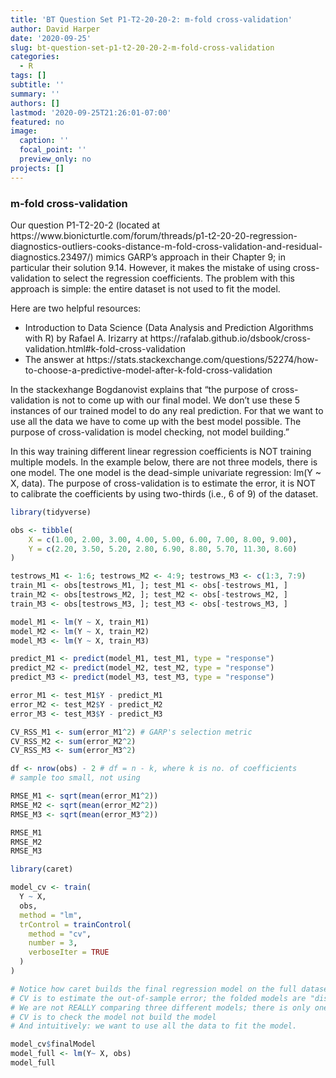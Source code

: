 ```yaml
---
title: 'BT Question Set P1-T2-20-20-2: m-fold cross-validation'
author: David Harper
date: '2020-09-25'
slug: bt-question-set-p1-t2-20-20-2-m-fold-cross-validation
categories:
  - R
tags: []
subtitle: ''
summary: ''
authors: []
lastmod: '2020-09-25T21:26:01-07:00'
featured: no
image:
  caption: ''
  focal_point: ''
  preview_only: no
projects: []
---
```



### m-fold cross-validation 

Our question P1-T2-20-2 (located at https://www.bionicturtle.com/forum/threads/p1-t2-20-20-regression-diagnostics-outliers-cooks-distance-m-fold-cross-validation-and-residual-diagnostics.23497/) mimics GARP's approach in their Chapter 9; in particular their solution 9.14. However, it makes the mistake of using cross-validation to select the regression coefficients. The problem with this approach is simple: the entire dataset is not used to fit the model. 

Here are two helpful resources:

* Introduction to Data Science (Data Analysis and Prediction Algorithms with R) by Rafael A. Irizarry at https://rafalab.github.io/dsbook/cross-validation.html#k-fold-cross-validation 
* The answer at https://stats.stackexchange.com/questions/52274/how-to-choose-a-predictive-model-after-k-fold-cross-validation

In the stackexhange Bogdanovist explains that "the purpose of cross-validation is not to come up with our final model. We don't use these 5 instances of our trained model to do any real prediction. For that we want to use all the data we have to come up with the best model possible. The purpose of cross-validation is model checking, not model building."

In this way training different linear regression coefficients is NOT training multiple models. In the example below, there are not three models, there is one model. The one model is the dead-simple univariate regression: lm(Y ~ X, data). The purpose of cross-validation is to estimate the error, it is NOT to calibrate the coefficients by using two-thirds (i.e., 6 of 9) of the dataset. 


```r

library(tidyverse)

obs <- tibble(
    X = c(1.00, 2.00, 3.00, 4.00, 5.00, 6.00, 7.00, 8.00, 9.00), 
    Y = c(2.20, 3.50, 5.20, 2.80, 6.90, 8.80, 5.70, 11.30, 8.60)
)

testrows_M1 <- 1:6; testrows_M2 <- 4:9; testrows_M3 <- c(1:3, 7:9)
train_M1 <- obs[testrows_M1, ]; test_M1 <- obs[-testrows_M1, ]
train_M2 <- obs[testrows_M2, ]; test_M2 <- obs[-testrows_M2, ]
train_M3 <- obs[testrows_M3, ]; test_M3 <- obs[-testrows_M3, ]

model_M1 <- lm(Y ~ X, train_M1)
model_M2 <- lm(Y ~ X, train_M2)
model_M3 <- lm(Y ~ X, train_M3)

predict_M1 <- predict(model_M1, test_M1, type = "response")
predict_M2 <- predict(model_M2, test_M2, type = "response")
predict_M3 <- predict(model_M3, test_M3, type = "response")

error_M1 <- test_M1$Y - predict_M1
error_M2 <- test_M2$Y - predict_M2
error_M3 <- test_M3$Y - predict_M3

CV_RSS_M1 <- sum(error_M1^2) # GARP's selection metric
CV_RSS_M2 <- sum(error_M2^2)
CV_RSS_M3 <- sum(error_M3^2)

df <- nrow(obs) - 2 # df = n - k, where k is no. of coefficients
# sample too small, not using

RMSE_M1 <- sqrt(mean(error_M1^2))
RMSE_M2 <- sqrt(mean(error_M2^2))
RMSE_M3 <- sqrt(mean(error_M3^2))

RMSE_M1
RMSE_M2
RMSE_M3

library(caret)

model_cv <- train(
  Y ~ X, 
  obs,
  method = "lm",
  trControl = trainControl(
    method = "cv", 
    number = 3,
    verboseIter = TRUE
  )
)

# Notice how caret builds the final regression model on the full dataset. 
# CV is to estimate the out-of-sample error; the folded models are "disposed"
# We are not REALLY comparing three different models; there is only one model here
# CV is to check the model not build the model
# And intuitively: we want to use all the data to fit the model.

model_cv$finalModel
model_full <- lm(Y~ X, obs)
model_full

```